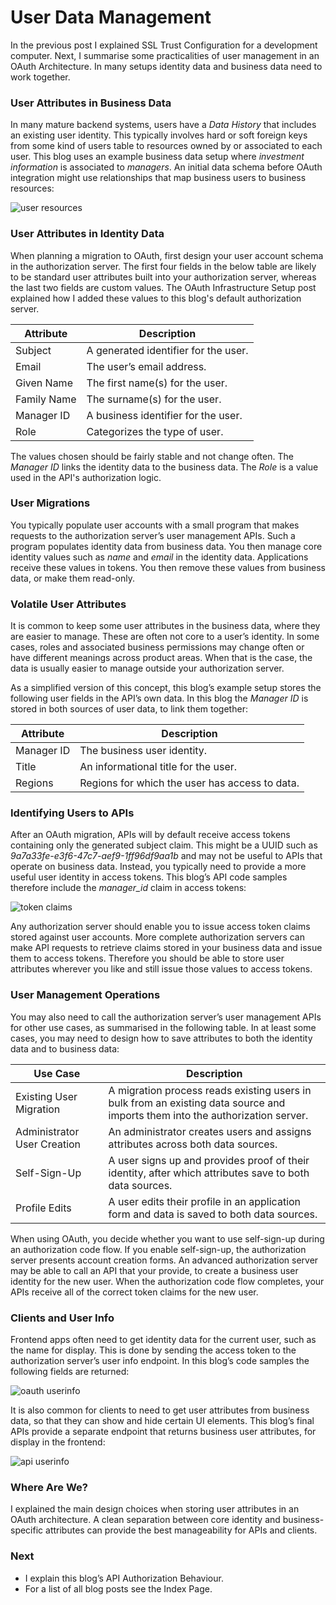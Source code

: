 # User Data Management

In the previous post I explained <Link href='/posts/developer-ssl-setup'>SSL Trust Configuration</Link> for a development computer. Next, I summarise some practicalities of user management in an OAuth Architecture. In many setups identity data and business data need to work together.

 ### User Attributes in Business Data

In many mature backend systems, users have a *Data History* that includes an existing user identity. This typically involves hard or soft foreign keys from some kind of users table to resources owned by or associated to each user. This blog uses an example business data setup where *investment information* is associated to *managers*. An initial data schema before OAuth integration might use relationships that map business users to business resources:

![user resources](../images/120/user-resources.jpg)

### User Attributes in Identity Data

When planning a migration to OAuth, first design your user account schema in the authorization server. The first four fields in the below table are likely to be standard user attributes built into your authorization server, whereas the last two fields are custom values. The <Link href='/posts/oauth-infrastructure-setup'>OAuth Infrastructure Setup</Link> post explained how I added these values to this blog's default authorization server.

| Attribute | Description |
| --------- | ----------- |
| Subject | A generated identifier for the user. |
| Email | The user’s email address. |
| Given Name | The first name(s) for the user. |
| Family Name | The surname(s) for the user. |
| Manager ID | A business identifier for the user. |
| Role | Categorizes the type of user. |

The values chosen should be fairly stable and not change often. The *Manager ID* links the identity data to the business data. The *Role* is a value used in the API's authorization logic.

### User Migrations

You typically populate user accounts with a small program that makes requests to the authorization server’s user management APIs. Such a program populates identity data from business data. You then manage core identity values such as *name* and *email* in the identity data. Applications receive these values in tokens. You then remove these values from business data, or make them read-only.

### Volatile User Attributes

It is common to keep some user attributes in the business data, where they are easier to manage. These are often not core to a user’s identity. In some cases, roles and associated business permissions may change often or have different meanings across product areas. When that is the case, the data is usually easier to manage outside your authorization server.

As a simplified version of this concept, this blog’s example setup stores the following user fields in the API’s own data. In this blog the *Manager ID* is stored in both sources of user data, to link them together:

| Attribute | Description |
| --------- | ----------- |
| Manager ID | The business user identity. |
| Title | An informational title for the user. |
| Regions | Regions for which the user has access to data. |

### Identifying Users to APIs

After an OAuth migration, APIs will by default receive access tokens containing only the generated subject claim. This might be a UUID such as *9a7a33fe-e3f6-47c7-aef9-1ff96df9aa1b* and may not be useful to APIs that operate on business data. Instead, you typically need to provide a more useful user identity in access tokens. This blog’s API code samples therefore include the *manager_id* claim in access tokens:

![token claims](../images/120/token-claims.jpg)

Any authorization server should enable you to issue access token claims stored against user accounts. More complete authorization servers can make API requests to retrieve claims stored in your business data and issue them to access tokens. Therefore you should be able to store user attributes wherever you like and still issue those values to access tokens.

### User Management Operations

You may also need to call the authorization server’s user management APIs for other use cases, as summarised in the following table. In at least some cases, you may need to design how to save attributes to both the identity data and to business data:

| Use Case | Description |
| -------- | ----------- |
| Existing User Migration | A migration process reads existing users in bulk from an existing data source and imports them into the authorization server. |
| Administrator User Creation | An administrator creates users and assigns attributes across both data sources. |
| Self-Sign-Up | A user signs up and provides proof of their identity, after which attributes save to both data sources. |
| Profile Edits | A user edits their profile in an application form and data is saved to both data sources. |

When using OAuth, you decide whether you want to use self-sign-up during an authorization code flow. If you enable self-sign-up, the authorization server presents account creation forms. An advanced authorization server may be able to call an API that your provide, to create a business user identity for the new user. When the authorization code flow completes, your APIs receive all of the correct token claims for the new user.

### Clients and User Info

Frontend apps often need to get identity data for the current user, such as the name for display. This is done by sending the access token to the authorization server’s user info endpoint. In this blog’s code samples the following fields are returned:

![oauth userinfo](../images/120/oauth-userinfo.jpg?v=20240822)

It is also common for clients to need to get user attributes from business data, so that they can show and hide certain UI elements. This blog’s final APIs provide a separate endpoint that returns business user attributes, for display in the frontend:

![api userinfo](../images/120/api-userinfo.jpg?v=20240822)

### Where Are We?

I explained the main design choices when storing user attributes in an OAuth architecture. A clean separation between core identity and business-specific attributes can provide the best manageability for APIs and clients.

### Next

- I explain this blog’s <Link href='/posts/api-authorization-design'>API Authorization Behaviour</Link>.
- For a list of all blog posts see the <Link href='/posts/index'>Index Page</Link>.
